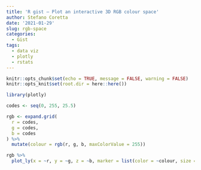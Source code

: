 ```yaml
---
title: 'R gist — Plot an interactive 3D RGB colour space'
author: Stefano Coretta
date: '2021-01-29'
slug: rgb-space
categories:
  - Gist
tags:
  - data viz
  - plotly
  - rstats
---
```


```r
knitr::opts_chunk$set(echo = TRUE, message = FALSE, warning = FALSE)
knitr::opts_knit$set(root.dir = here::here())
```

```r
library(plotly)
```


```r
codes <- seq(0, 255, 25.5)

rgb <- expand.grid(
  r = codes,
  g = codes,
  b = codes
) %>%
  mutate(colour = rgb(r, g, b, maxColorValue = 255))
```

```r
rgb %>%
  plot_ly(x = ~r, y = ~g, z = ~b, marker = list(color = ~colour, size = 6))
```
